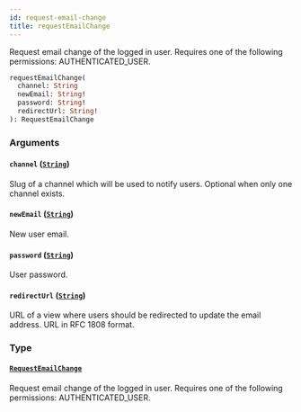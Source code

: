 ```yaml
---
id: request-email-change
title: requestEmailChange
---
```



Request email change of the logged in user. Requires one of the following permissions: AUTHENTICATED_USER.

```graphql
requestEmailChange(
  channel: String
  newEmail: String!
  password: String!
  redirectUrl: String!
): RequestEmailChange
```


### Arguments

#### `channel` ([`String`](../../../developer/api-reference/scalars/string))

Slug of a channel which will be used to notify users. Optional when only one channel exists.


#### `newEmail` ([`String`](../../../developer/api-reference/scalars/string))

New user email.


#### `password` ([`String`](../../../developer/api-reference/scalars/string))

User password.


#### `redirectUrl` ([`String`](../../../developer/api-reference/scalars/string))

URL of a view where users should be redirected to update the email address. URL in RFC 1808 format.


### Type

#### [`RequestEmailChange`](../../../developer/api-reference/objects/request-email-change) 

Request email change of the logged in user. Requires one of the following permissions: AUTHENTICATED_USER.




